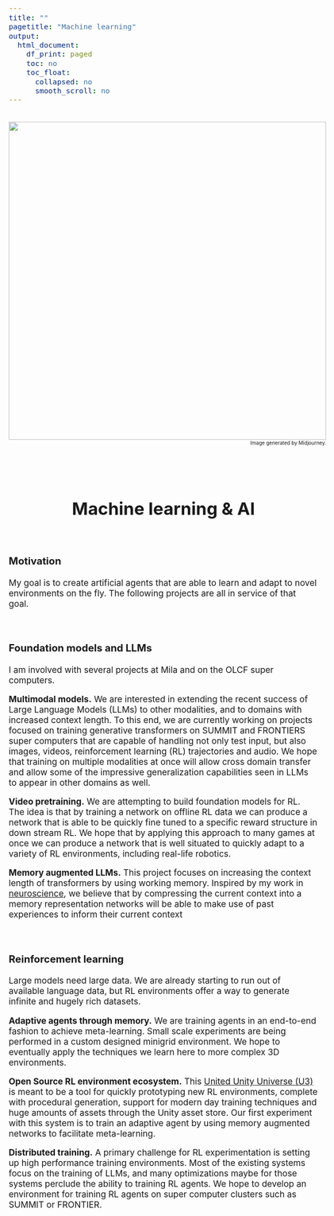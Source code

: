 ```yaml
---
title: ""
pagetitle: "Machine learning"
output:
  html_document:
    df_print: paged
    toc: no
    toc_float:
      collapsed: no
      smooth_scroll: no
---
```


<style type="text/css">
  body{
  font-size: 13pt;
}
</style>
<center>
<div style="display: inline-block; text-align: right">
![](files/images/machinelearning.png){width=640px}
<br>
<font size="-2">Image generated by Midjourney.</font>
</div>
</center>


<br>

<center> <h1>Machine learning & AI</h1> </center>
<br>

<h3>Motivation</h3>
My goal is to create artificial agents that are able to learn and adapt to novel environments on the fly. The following projects are all in service of that goal.

<br>


<h3>Foundation models and LLMs</h3>
I am involved with several projects at Mila and on the OLCF super computers. 

<b>Multimodal models.</b> We are interested in extending the recent success of Large Language Models (LLMs) to other modalities, and to domains with increased context length. To this end, we are currently working on projects focused on training generative transformers on SUMMIT and FRONTIERS super computers that are capable of handling not only test input, but also images, videos, reinforcement learning (RL) trajectories and audio. We hope that training on multiple modalities at once will allow cross domain transfer and allow some of the impressive generalization capabilities seen in LLMs to appear in other domains as well.

<b>Video pretraining.</b> We are attempting to build foundation models for RL. The idea is that by training a network on offline RL data we can produce a network that is able to be quickly fine tuned to a specific reward structure in down stream RL. We hope that by applying this approach to many games at once we can produce a network that is well situated to quickly adapt to a variety of RL environments, including real-life robotics.

<b>Memory augmented LLMs.</b> This project focuses on increasing the context length of transformers by using working memory. Inspired by my work in <a href="./research.html#workingMemory">neuroscience</a>, we believe that by compressing the current context into a memory representation networks will be able to make use of past experiences to inform their current context

<br>

<h3>Reinforcement learning</h3>
Large models need large data. We are already starting to run out of available language data, but RL environments offer a way to generate infinite and hugely rich datasets.

<b>Adaptive agents through memory.</b> We are training agents in an end-to-end fashion to achieve meta-learning. Small scale experiments are being performed in a custom designed minigrid environment. We hope to eventually apply the techniques we learn here to more complex 3D environments.

<b>Open Source RL environment ecosystem.</b> This <a href="https://github.com/AGI-Collective/u3">United Unity Universe (U3)</a> is meant to be a tool for quickly prototyping new RL environments, complete with procedural generation, support for modern day training techniques and huge amounts of assets through the Unity asset store. Our first experiment with this system is to train an adaptive agent by using memory augmented networks to facilitate meta-learning. 

<b>Distributed training.</b> A primary challenge for RL experimentation is setting up high performance training environments. Most of the existing systems focus on the training of LLMs, and many optimizations maybe for those systems perclude the ability to training RL agents. We hope to develop an environment for training RL agents on super computer clusters such as SUMMIT or FRONTIER.


